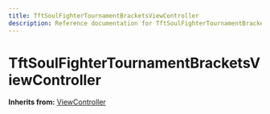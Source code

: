 ```yaml
---
title: TftSoulFighterTournamentBracketsViewController
description: Reference documentation for TftSoulFighterTournamentBracketsViewController meta class
---
```



# TftSoulFighterTournamentBracketsViewController

**Inherits from:** [ViewController](/classes/viewcontroller)

<ClassDetails file="/db/classes/TftSoulFighterTournamentBracketsViewController.b2febe18d18b.json" />
